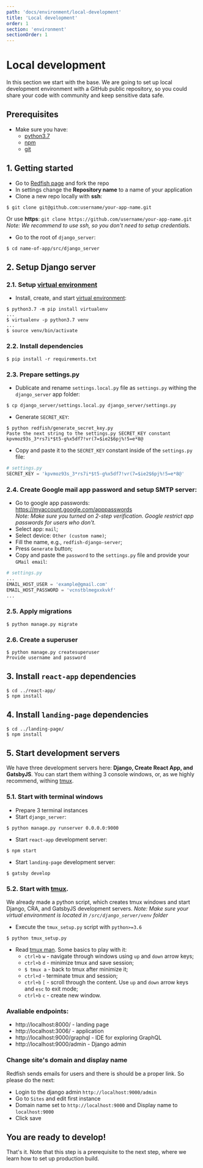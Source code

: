 ```yaml
---
path: 'docs/environment/local-development'
title: 'Local development'
order: 1
section: 'environment'
sectionOrder: 1
---
```


# Local development

In this section we start with the base. We are going to set up local development environment with a GitHub public repository, so you could share your code with community and keep sensitive data safe.

## Prerequisites

- Make sure you have:
  - [python3.7](https://www.python.org/downloads/)
  - [npm](https://www.npmjs.com/get-npm)
  - [git](https://git-scm.com/book/en/v2/Getting-Started-Installing-Git)

## 1. Getting started

- Go to [Redfish page](https://github.com/guandjoy/redfish) and fork the repo
- In settings change the **Repository name** to a name of your application
- Clone a new repo locally with **ssh**:

```shell
$ git clone git@github.com:username/your-app-name.git
```

Or use **https**: `git clone https://github.com/username/your-app-name.git` <br/>
_Note: We recommend to use ssh, so you don't need to setup credentials._

- Go to the root of `django_server`:

```shell
$ cd name-of-app/src/django_server
```

## 2. Setup Django server

### 2.1. Setup [virtual environment](https://virtualenv.pypa.io/en/latest/)

- Install, create, and start [virtual environment](https://virtualenv.pypa.io/en/latest/):

```shell
$ python3.7 -m pip install virtualenv
...
$ virtualenv -p python3.7 venv
...
$ source venv/bin/activate
```

### 2.2. Install dependencies

```shell
$ pip install -r requirements.txt
```

### 2.3. Prepare settings.py

- Dublicate and rename `settings.local.py` file as `settings.py` withing the `django_server` app folder:

```shell
$ cp django_server/settings.local.py django_server/settings.py
```

- Generate `SECRET_KEY`:

```shell
$ python redfish/generate_secret_key.py
Paste the next string to the settings.py SECRET_KEY constant
kpvmoz93s_3*rs7i*$t5-g%x5df7!vr(7=$ie2$6pj%!5=e*8@
```

- Copy and paste it to the `SECRET_KEY` constant inside of the `settings.py` file:

```python
# settings.py
SECRET_KEY = 'kpvmoz93s_3*rs7i*$t5-g%x5df7!vr(7=$ie2$6pj%!5=e*8@'
```

### 2.4. Create Google mail app password and setup SMTP server:

- Go to google app passwords: https://myaccount.google.com/apppasswords \
  _Note: Make sure you turned on 2-step verification. Google restrict app passwords for users who don't._
- Select app: `mail`;
- Select device: `Other (custom name)`;
- Fill the name, e.g., `redfish-django-server`;
- Press `Generate` button;
- Copy and paste the `password` to the `settings.py` file and provide your `GMail email`:

```python
# settings.py
...
EMAIL_HOST_USER = 'example@gmail.com'
EMAIL_HOST_PASSWORD = 'vcnstblmegxxkvkf'
...
```

### 2.5. Apply migrations

```shell
$ python manage.py migrate
```

### 2.6. Create a superuser

```shell
$ python manage.py createsuperuser
Provide username and password
```

## 3. Install `react-app` dependencies

```shell
$ cd ../react-app/
$ npm install
```

## 4. Install `landing-page` dependencies

```shell
$ cd ../landing-page/
$ npm install
```

## 5. Start development servers

We have three development servers here: **Django, Create React App, and GatsbyJS**. You can start them withing 3 console windows, or, as we highly recommend, withing [tmux](https://github.com/tmux/tmux/blob/master/.github/README.md).

### 5.1. Start with terminal windows

- Prepare 3 terminal instances
- Start `django_server`:

```shell
$ python manage.py runserver 0.0.0.0:9000
```

- Start `react-app` development server:

```shell
$ npm start
```

- Start `landing-page` development server:

```shell
$ gatsby develop
```

### 5.2. Start with [tmux](https://github.com/tmux/tmux/blob/master/.github/README.md).

We already made a python script, which creates tmux windows and start Django, CRA, and GatsbyJS development servers.
_Note: Make sure your virtual environment is located in `/src/django_server/venv` folder_

- Execute the `tmux_setup.py` script with `python>=3.6`

```shell
$ python tmux_setup.py
```

- Read [tmux man](http://man.openbsd.org/OpenBSD-current/man1/tmux.1). Some basics to play with it:
  - `ctrl+b` `w` - navigate through windows using `up` and `down` arrow keys;
  - `ctrl+b` `d` - minimize tmux and save session;
  - `$ tmux a` - back to tmux after minimize it;
  - `ctrl+d` - terminate tmux and session;
  - `ctrl+b` `[` - scroll through the content. Use `up` and `down` arrow keys and `esc` to exit mode;
  - `ctrl+b` `c` - create new window.

### Avaliable endpoints:

- http://localhost:8000/ - landing page
- http://localhost:3006/ - application
- http://localhost:9000/graphql - IDE for exploring GraphQL
- http://localhost:9000/admin - Django admin

### Change site's domain and display name

Redfish sends emails for users and there is should be a proper link. So please do the next:

- Login to the django admin `http://localhost:9000/admin`
- Go to `Sites` and edit first instance
- Domain name set to `http://localhost:9000` and Display name to `localhost:9000`
- Click save

## You are ready to develop!

That's it. Note that this step is a prerequisite to the next step, where we learn how to set up production build.
